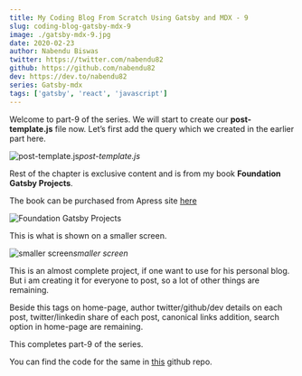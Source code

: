 ```yaml
---
title: My Coding Blog From Scratch Using Gatsby and MDX - 9
slug: coding-blog-gatsby-mdx-9
image: ./gatsby-mdx-9.jpg
date: 2020-02-23
author: Nabendu Biswas
twitter: https://twitter.com/nabendu82
github: https://github.com/nabendu82
dev: https://dev.to/nabendu82
series: Gatsby-mdx
tags: ['gatsby', 'react', 'javascript']
---
```


Welcome to part-9 of the series. We will start to create our **post-template.js** file now. Let’s first add the query which we created in the earlier part here.

![post-template.js](https://ik.imagekit.io/thewebdev/thewebdev/9/1_CVuf3z5Za.png)*post-template.js*

Rest of the chapter is exclusive content and is from my book **Foundation Gatsby Projects**.

The book can be purchased from Apress site <a href="https://www.apress.com/in/book/9781484265574" target="_blank" rel="noopener noreferrer">here</a>


  


<div className={styles.image__small}>

![Foundation Gatsby Projects](https://res.cloudinary.com/dxkxvfo2o/image/upload/v1609570264/Foundation_Gatsby_zilffx.jpg)

</div>

This is what is shown on a smaller screen.

<div className={styles.image__small}>

![smaller screen](https://ik.imagekit.io/thewebdev/thewebdev/9/6_qcqxnRCPfs.png)*smaller screen*

</div>

This is an almost complete project, if one want to use for his personal blog. But i am creating it for everyone to post, so a lot of other things are remaining.

Beside this tags on home-page, author twitter/github/dev details on each post, twitter/linkedin share of each post, canonical links addition, search option in home-page are remaining.

This completes part-9 of the series.

You can find the code for the same in [this](https://github.com/nabendu82/thewebdev-public) github repo.
